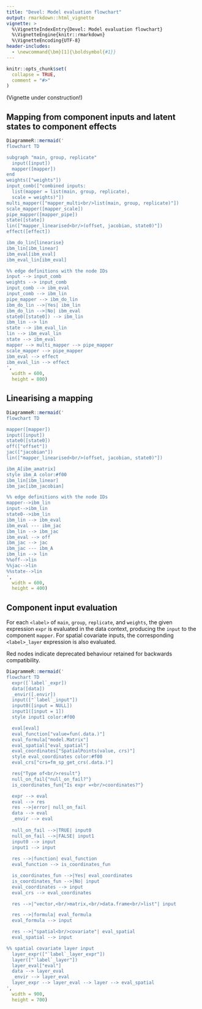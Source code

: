```yaml
---
title: "Devel: Model evaluation flowchart"
output: rmarkdown::html_vignette
vignette: >
  %\VignetteIndexEntry{Devel: Model evaluation flowchart}
  %\VignetteEngine{knitr::rmarkdown}
  %\VignetteEncoding{UTF-8}
header-includes:
  - \newcommand{\bm}[1]{\boldsymbol{#1}}
---
```


```r
knitr::opts_chunk$set(
  collapse = TRUE,
  comment = "#>"
)
```

(Vignette under construction!)

## Mapping from component inputs and latent states to component effects

```r
DiagrammeR::mermaid('
flowchart TD

subgraph "main, group, replicate"
  input([input])
  mapper([mapper])
end
weights(["weights"])
input_comb(["combined inputs:
  list(mapper = list(main, group, replicate),
  scale = weights)"])
multi_mapper(["mapper_multi<br/>list(main, group, replicate)"])
scale_mapper([mapper_scale])
pipe_mapper([mapper_pipe])
state([state])
lin(["mapper_linearised<br/>(offset, jacobian, state0)"])
effect([effect])

ibm_do_lin{linearise}
ibm_lin[ibm_linear]
ibm_eval[ibm_eval]
ibm_eval_lin[ibm_eval]

%% edge definitions with the node IDs
input --> input_comb
weights --> input_comb
input_comb --> ibm_eval
input_comb --> ibm_lin
pipe_mapper --> ibm_do_lin
ibm_do_lin -->|Yes| ibm_lin
ibm_do_lin -->|No| ibm_eval
state0([state0]) --> ibm_lin
ibm_lin --> lin
state --> ibm_eval_lin
lin --> ibm_eval_lin
state --> ibm_eval
mapper --> multi_mapper --> pipe_mapper
scale_mapper --> pipe_mapper
ibm_eval --> effect
ibm_eval_lin --> effect
',
  width = 600,
  height = 800)
```

## Linearising a mapping

```r
DiagrammeR::mermaid('
flowchart TD

mapper([mapper])
input([input])
state0([state0])
off(["offset"])
jac(["jacobian"])
lin(["mapper_linearised<br/>(offset, jacobian, state0)"])

ibm_A[ibm_amatrix]
style ibm_A color:#f00
ibm_lin[ibm_linear]
ibm_jac[ibm_jacobian]

%% edge definitions with the node IDs
mapper-->ibm_lin
input-->ibm_lin
state0-->ibm_lin
ibm_lin --> ibm_eval
ibm_eval --- ibm_jac
ibm_lin --> ibm_jac
ibm_eval --> off
ibm_jac --> jac
ibm_jac --- ibm_A
ibm_lin --> lin
%%off-->lin
%%jac-->lin
%%state-->lin
',
  width = 600,
  height = 400)
```

## Component input evaluation

For each `<label>` of `main`, `group`, `replicate`, and `weights`, the given expression `expr`
is evaluated in the data context, producing the `input` to the component `mapper`.
For spatial covariate inputs, the corresponding `<label>_layer` expression is also evaluated.

Red nodes indicate deprecated behaviour retained for backwards compatibility.

```r
DiagrammeR::mermaid('
flowchart TD
  expr([`label`_expr])
  data([data])
  _envir([.envir])
  input(["`label`_input"])
  input0([input = NULL])
  input1([input = 1])
  style input1 color:#f00

  eval[eval]
  eval_function["value=fun(.data.)"]
  eval_formula["model.Matrix"]
  eval_spatial["eval_spatial"]
  eval_coordinates["SpatialPoints(value, crs)"]
  style eval_coordinates color:#f00
  eval_crs["crs=fm_sp_get_crs(.data.)"]

  res{"Type of<br/>result"}
  null_on_fail{"null_on_fail?"}
  is_coordinates_fun{"Is expr =<br/>coordinates?"}

  expr --> eval
  eval --> res
  res -->|error| null_on_fail
  data --> eval
  _envir --> eval
  
  null_on_fail -->|TRUE| input0
  null_on_fail -->|FALSE| input1
  input0 --> input
  input1 --> input
  
  res -->|function| eval_function
  eval_function --> is_coordinates_fun

  is_coordinates_fun -->|Yes| eval_coordinates
  is_coordinates_fun -->|No| input
  eval_coordinates --> input
  eval_crs --> eval_coordinates

  res -->|"vector,<br/>matrix,<br/>data.frame<br/>list"| input

  res -->|formula| eval_formula
  eval_formula --> input

  res -->|"spatial<br/>covariate"| eval_spatial
  eval_spatial --> input

%% spatial covariate layer input
  layer_expr(["`label`_layer_expr"])
  layer(["`label`_layer"])
  layer_eval["eval"]
  data --> layer_eval
  _envir --> layer_eval
  layer_expr --> layer_eval --> layer --> eval_spatial
',
  width = 900,
  height = 700)
```
